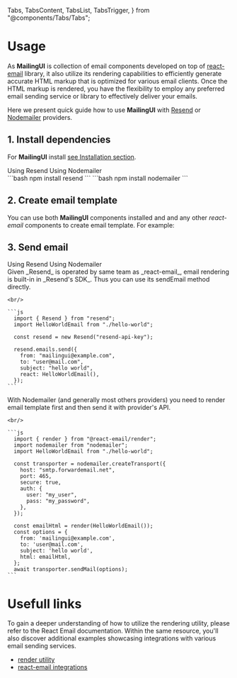 
  Tabs,
  TabsContent,
  TabsList,
  TabsTrigger,
} from "@components/Tabs/Tabs";

# Usage

As **MailingUI** is collection of email components developed on top of [react-email](https://react.email) library, it also utilize its rendering capabilities to efficiently generate accurate HTML markup that is optimized for various email clients. Once the HTML markup is rendered, you have the flexibility to employ any preferred email sending service or library to effectively deliver your emails.

Here we present quick guide how to use **MailingUI** with [Resend](https://resend.com/) or [Nodemailer](https://nodemailer.com) providers.

## 1. Install dependencies

For **MailingUI** install [see Installation section](/docs/installation).

<Tabs defaultValue="resend">
  <div className="flex items-center justify-start w-full mb-8">
    <TabsList className="rounded-2xl">
      <TabsTrigger value="resend" className="px-7 py-2 rounded-[10px]">Using Resend</TabsTrigger>
      <TabsTrigger value="nodemailer" className="px-7 py-2 rounded-[10px]">Using Nodemailer</TabsTrigger>
    </TabsList>
  </div>

  <TabsContent value="resend">
    ```bash
    npm install resend
    ```
  </TabsContent>
  <TabsContent value="nodemailer">
    ```bash
    npm install nodemailer
    ```
  </TabsContent>
</Tabs>

## 2. Create email template

You can use both **MailingUI** components installed and and any other _react-email_ components to create email template. For example:

<EmailSourceTabs emailId="hello-world" />

## 3. Send email

<Tabs defaultValue="resend">
  <div className="flex items-center justify-start w-full mb-8">
    <TabsList className="rounded-2xl">
      <TabsTrigger value="resend" className="px-7 py-2 rounded-[10px]">Using Resend</TabsTrigger>
      <TabsTrigger value="nodemailer" className="px-7 py-2 rounded-[10px]">Using Nodemailer</TabsTrigger>
    </TabsList>
  </div>

  <TabsContent value="resend">
    Given _Resend_ is operated by same team as _react-email_, email rendering is built-in in _Resend's SDK_. Thus you can use its sendEmail method directly.

    <br/>

    ```js
      import { Resend } from "resend";
      import HelloWorldEmail from "./hello-world";

      const resend = new Resend("resend-api-key");

      resend.emails.send({
        from: "mailingui@example.com",
        to: "user@mail.com",
        subject: "hello world",
        react: HelloWorldEmail(),
      });
    ```

  </TabsContent>
  <TabsContent value="nodemailer">
    With Nodemailer (and generally most others providers) you need to render email template first and then send it with provider's API.
    
    <br/>
    
    ```js
      import { render } from "@react-email/render";
      import nodemailer from "nodemailer";
      import HelloWorldEmail from "./hello-world";

      const transporter = nodemailer.createTransport({
        host: "smtp.forwardemail.net",
        port: 465,
        secure: true,
        auth: {
          user: "my_user",
          pass: "my_password",
        },
      });

      const emailHtml = render(HelloWorldEmail());
      const options = {
        from: 'mailingui@example.com',
        to: 'user@mail.com',
        subject: 'hello world',
        html: emailHtml,
      };
      await transporter.sendMail(options);
    ```

  </TabsContent>
</Tabs>

# Usefull links

To gain a deeper understanding of how to utilize the rendering utility, please refer to the React Email documentation. Within the same resource, you'll also discover additional examples showcasing integrations with various email sending services.

- [render utility](https://react.email/docs/utilities/render)
- [react-email integrations](https://react.email/docs/integrations/overview)
